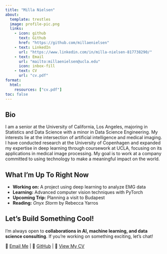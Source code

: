 ```yaml
---
title: "Milla Nielsen"
about: 
  template: trestles
  image: profile-pic.png
  links: 
    - icon: github
      text: Github
      href: "https://github.com/millaenielsen"
    - text: LinkedIn
      url: "https://www.linkedin.com/in/milla-nielsen-817738290/"
    - text: Email
      url: "mailto:millaenielsen@ucla.edu"
      icon: inbox-fill
    - text: CV
      url: "cv.pdf"
format:
  html:
    resources: ["cv.pdf"]
toc: false
---
```


## Bio

I am a senior at the University of California, Los Angeles, majoring in Statistics and Data Science with a minor in Data Science Engineering. My interests lie at the intersection of artificial intelligence and medical imaging. I have conducted research at the University of Copenhagen and expanded my expertise in deep learning through coursework at UCLA, focusing on its applications in medical image processing. My goal is to work at a company committed to using technology to make a meaningful impact on the world.

## What I’m Up To Right Now  

- **Working on:** A project using deep learning to analyze EMG data 
- **Learning:** Advanced computer vision techniques with PyTorch  
- **Upcoming Trip:** Planning a visit to Budapest 
- **Reading:** *Onyx Storm* by Rebecca Yarros

## Let’s Build Something Cool!  

I’m always open to **collaborations in AI, machine learning, and data science consulting**. If you’re working on something exciting, let’s chat!  

📧 [Email Me](mailto:millaenielsen@ucla.edu) | 🐙 [GitHub](https://github.com/millaenielsen) | 📄 [View My CV](cv.pdf)  
